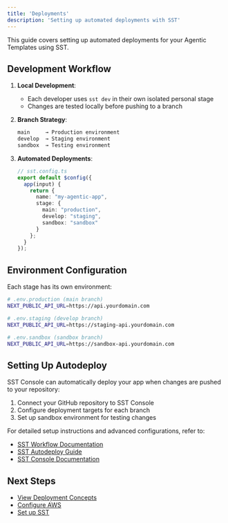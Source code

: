 ```yaml
---
title: 'Deployments'
description: 'Setting up automated deployments with SST'
---
```


This guide covers setting up automated deployments for your Agentic Templates using SST.

## Development Workflow

1. **Local Development**:
   - Each developer uses `sst dev` in their own isolated personal stage
   - Changes are tested locally before pushing to a branch

2. **Branch Strategy**:
   ```bash
   main     → Production environment
   develop  → Staging environment
   sandbox  → Testing environment
   ```

3. **Automated Deployments**:
   ```typescript
   // sst.config.ts
   export default $config({
     app(input) {
       return {
         name: "my-agentic-app",
         stage: {
           main: "production",
           develop: "staging",
           sandbox: "sandbox"
         }
       };
     }
   });
   ```

## Environment Configuration

Each stage has its own environment:

```bash
# .env.production (main branch)
NEXT_PUBLIC_API_URL=https://api.yourdomain.com

# .env.staging (develop branch)
NEXT_PUBLIC_API_URL=https://staging-api.yourdomain.com

# .env.sandbox (sandbox branch)
NEXT_PUBLIC_API_URL=https://sandbox-api.yourdomain.com
```

## Setting Up Autodeploy

SST Console can automatically deploy your app when changes are pushed to your repository:

1. Connect your GitHub repository to SST Console
2. Configure deployment targets for each branch
3. Set up sandbox environment for testing changes

For detailed setup instructions and advanced configurations, refer to:
- [SST Workflow Documentation](https://sst.dev/docs/workflow)
- [SST Autodeploy Guide](https://sst.dev/docs/workflow#autodeploy)
- [SST Console Documentation](https://sst.dev/docs/console)

## Next Steps

- [View Deployment Concepts](/concepts/deployment)
- [Configure AWS](/essentials/configuration/aws)
- [Set up SST](/essentials/configuration/sst) 